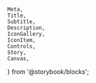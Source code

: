     Meta,
    Title,
    Subtitle,
    Description,
    IconGallery,
    IconItem,
    Controls,
    Story,
    Canvas,
} from '@storybook/blocks';


<Meta of={SampleIcon} name="Docs" />

<Title />

<Subtitle />
<Description />

<Canvas />

<Controls />

## Icon Gallery

<IconGallery>
    <IconItem name="Add">
        <Icons.Add name="Add" />
    </IconItem>
    <IconItem name="Alert">
        <Icons.Alert name="Alert" />
    </IconItem>
    <IconItem name="ArrowDown">
        <Icons.ArrowDown name="ArrowDown" />
    </IconItem>
    <IconItem name="ArrowLeft">
        <Icons.ArrowLeft name="ArrowLeft" />
    </IconItem>
    <IconItem name="ArrowRight">
        <Icons.ArrowRight name="ArrowRight" />
    </IconItem>
    <IconItem name="ArrowUp">
        <Icons.ArrowUp name="ArrowUp" />
    </IconItem>
    <IconItem name="Attach">
        <Icons.Attach name="Attach" />
    </IconItem>
    <IconItem name="Check">
        <Icons.Check name="Check" />
    </IconItem>
    <IconItem name="CheckboxOff">
        <Icons.CheckboxOff name="CheckboxOff" />
    </IconItem>
    <IconItem name="CheckboxOn">
        <Icons.CheckboxOn name="CheckboxOn" />
    </IconItem>
    <IconItem name="ChevronDown">
        <Icons.ChevronDown name="ChevronDown" />
    </IconItem>
    <IconItem name="ChevronLeft">
        <Icons.ChevronLeft name="ChevronLeft" />
    </IconItem>
    <IconItem name="ChevronRight">
        <Icons.ChevronRight name="ChevronRight" />
    </IconItem>
    <IconItem name="ChevronUp">
        <Icons.ChevronUp name="ChevronUp" />
    </IconItem>
    <IconItem name="Close">
        <Icons.Close name="Close" />
    </IconItem>
    <IconItem name="Collapse">
        <Icons.Collapse name="Collapse" />
    </IconItem>
    <IconItem name="Dashboard">
        <Icons.Dashboard name="Dashboard" />
    </IconItem>
    <IconItem name="Error">
        <Icons.Error name="Error" />
    </IconItem>
    <IconItem name="Export">
        <Icons.Export name="Export" />
    </IconItem>
    <IconItem name="Evaluations">
        <Icons.Evaluations name="Evaluations" />
    </IconItem>
    <IconItem name="EyeOff">
        <Icons.EyeOff name="EyeOff" />
    </IconItem>
    <IconItem name="EyeOn">
        <Icons.EyeOn name="EyeOn" />
    </IconItem>
    <IconItem name="File">
        <Icons.File name="File" />
    </IconItem>
    <IconItem name="Groups">
        <Icons.Groups name="Groups" />
    </IconItem>
    <IconItem name="Info">
        <Icons.Info name="Info" />
    </IconItem>
    <IconItem name="Loading">
        <Icons.Loading name="Loading" />
    </IconItem>
    <IconItem name="More">
        <Icons.More name="More" />
    </IconItem>
    <IconItem name="Notification">
        <Icons.Notification name="Notification" />
    </IconItem>
    <IconItem name="Open">
        <Icons.Open name="Open" />
    </IconItem>
    <IconItem name="Organisations">
        <Icons.Organisations name="Organisations" />
    </IconItem>
    <IconItem name="RadioOff">
        <Icons.RadioOff name="RadioOff" />
    </IconItem>
    <IconItem name="RadioOn">
        <Icons.RadioOn name="RadioOn" />
    </IconItem>
    <IconItem name="Reporting">
        <Icons.Reporting name="Reporting" />
    </IconItem>
    <IconItem name="Saved">
        <Icons.Saved name="Saved" />
    </IconItem>
    <IconItem name="Search">
        <Icons.Search name="Search" />
    </IconItem>
    <IconItem name="Select">
        <Icons.Select name="Select" />
    </IconItem>
    <IconItem name="Selector">
        <Icons.Selector name="Selector" />
    </IconItem>
    <IconItem name="Sort">
        <Icons.Sort name="Sort" />
    </IconItem>
    <IconItem name="Success">
        <Icons.Success name="Success" />
    </IconItem>
    <IconItem name="Warning">
        <Icons.Warning name="Warning" />
    </IconItem>
    <IconItem name="X">
        <Icons.X name="X" />
    </IconItem>
</IconGallery>
